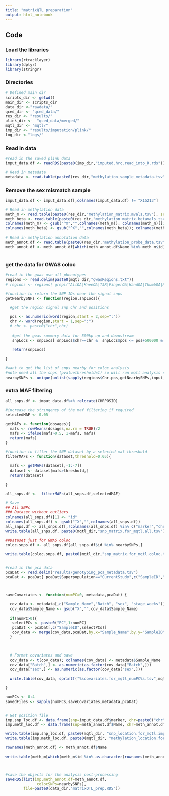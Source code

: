 ```yaml
---
title: "matrixQTL preparation"
output: html_notebook
---
```



## Code

### Load the libraries
```r
library(rtracklayer)
library(dplyr)
library(stringr)
```



### Directories

```r

# Defined main dir
scripts_dir <- getwd()
main_dir <- scripts_dir
data_dir <-"rawdata/"
qced_dir <- "qced_data/"
res_dir <- "results/"
plink_dir <-  "qced_data/merged/"
mqtl_dir <- "mqtl/"
imp_dir <- "results/imputation/plink/"
log_dir <-"logs/"

```

### Read in data

```r
#read in the saved plink data
imput_data.df <- readRDS(paste0(imp_dir,"imputed.hrc.read_into_R.rds"))

# Read in metadata
metadata <- read.table(paste0(res_dir,"methylation_sample_metadata.tsv"), sep="\t", header=TRUE)
```

### Remove the sex mismatch sample

```r
imput_data.df <- imput_data.df[,colnames(imput_data.df) != "X15213"]
```

```r

# Read in methylation data
meth_m <- read.table(paste0(res_dir,"methylation_matrix.mvals.tsv"), sep="\t", header=TRUE)
meth_beta <- read.table(paste0(res_dir,"methylation_matrix.betavals.tsv"), sep="\t", header=TRUE)
colnames(meth_m) <- gsub("^X","",colnames(meth_m)); colnames(meth_m)[[1]] <- "id"
colnames(meth_beta) <- gsub("^X","",colnames(meth_beta)); colnames(meth_beta)[[1]] <- "id"

# Read in methylation annotation data
meth_annot.df <- read.table(paste0(res_dir,"methylation_probe_data.tsv"), sep="\t", header=TRUE, quote="")
meth_annot.df <- meth_annot.df[which(meth_annot.df$Name %in% meth_m$id),]
 
```

### get the data for GWAS coloc

```r
#read in the gwas use all phenotypes
regions <- read.delim(paste0(mqtl_dir,"gwasRegions.txt"))
# regions <- regions[ grepl("AllOA|KneeOA|TJR|FingerOA|HandOA|ThumbOA|HipOA|KneeHipOA|TKR|THR",regions$Osteoarthritis.phenotype)|grepl("AllOA|KneeOA|TJR|FingerOA|HandOA|ThumbOA|HipOA|KneeHipOA|TKR|THR",regions$Other.osteoarthritis.phenotypes),]

#function to return the SNP IDs near the signal snps
getNearbySNPs <- function(region,snpLocs){
  
  #get the region signal snp chr and positions

  pos <- as.numeric(word(region,start = 2,sep=":"))
  chr <- word(region,start = 1,sep=":")
  # chr <- paste0("chr",chr)
   
   #get the gwas summary data for 500kp up and downstream
   snpLocs <- snpLocs[ snpLocs$chr==chr &  snpLocs$pos <= pos+500000 & snpLocs$pos >= pos-500000,"marker"]
   
   return(snpLocs)
  
}

#want to get the list of snps nearby for coloc analysis
#note need all the snps (pvaluethreshold=1) so will run mqtl analysis seperately for just those snps that are nearby to the signal snps
nearbySNPs <- unique(unlist(sapply(regions$Chr.pos,getNearbySNPs,imput_data.df)))

```

### extra MAF filtering

```r
all_snps.df <- imput_data.df%>% relocate(CHRPOSID)

#increase the stringency of the maf filtering if required
selectedMAF <- 0.05

getMAFs <- function(dosages){
  mafs <- rowMeans(dosages,na.rm = TRUE)/2
  mafs <- ifelse(mafs>0.5, 1-mafs, mafs)
  return(mafs)
}

#function to filter the SNP dataset by a selected maf threshold
filterMAFs <- function(dataset,threshold=0.05){
  
  mafs <- getMAFs(dataset[,-1:-7])
  dataset <- dataset[mafs>threshold,]
  return(dataset)
  
}

all_snps.df <-  filterMAFs(all_snps.df,selectedMAF)

```


```r

# Save 
## All SNPs
### Dataset without outliers
colnames(all_snps.df)[1] <- "id"
colnames(all_snps.df) <- gsub("^X","",colnames(all_snps.df))
all_snps.df <- all_snps.df[,!colnames(all_snps.df) %in% c("marker","chr","cM","pos","alt","ref")]
write.table(all_snps.df, paste0(mqtl_dir,"snp_matrix.for_mqtl.all.tsv"), sep="\t", quote=FALSE, row.names=FALSE)

##Dataset just for GWAS coloc
coloc.snps.df <- all_snps.df[all_snps.df$id %in% nearbySNPs,]

write.table(coloc.snps.df, paste0(mqtl_dir,"snp_matrix.for_mqtl.coloc.tsv"), sep="\t", quote=FALSE, row.names=FALSE)


#read in the pca data
pcaDat <- read.delim("results/genotyping_pca_metadata.tsv")
pcaDat <- pcaDat[ pcaDat$Superpopulation=="CurrentStudy",c("SampleID","PC1","PC2","PC3","PC4")]



saveCovariates <- function(numPC=0, metadata,pcaDat) {

  cov_data <- metadata[,c("Sample_Name","Batch", "sex", "stage_weeks")]
  cov_data$Sample_Name <- gsub("X","",cov_data$Sample_Name)
  
  if(numPC>0){
   selectPCs <- paste0("PC",1:numPC)
   pcaDat <- pcaDat[,c("SampleID",selectPCs)]
   cov_data <- merge(cov_data,pcaDat,by.x="Sample_Name",by.y="SampleID")
  }

  

  # Format covariates and save
  cov_data <- t(cov_data); colnames(cov_data) <- metadata$Sample_Name
  cov_data["Batch",] <- as.numeric(as.factor(cov_data["Batch",]))
  cov_data["sex",] <- as.numeric(as.factor(cov_data["sex",]))
  
  write.table(cov_data, sprintf("%scovariates.for_mqtl_numPC%s.tsv",mqtl_dir,numPC), sep="\t", quote=FALSE, col.names=NA)

}

numPCs <- 0:4
savedFiles <- sapply(numPCs,saveCovariates,metadata,pcaDat)


# Get position file
imp.snp_loc.df <- data.frame(snp=imput_data.df$marker, chr=paste0("chr",imput_data.df$chr), pos=imput_data.df$pos)
imp.meth_loc.df <- data.frame(snp=meth_annot.df$Name, chr=meth_annot.df$chr, pos=meth_annot.df$pos, pos=meth_annot.df$pos)

write.table(imp.snp_loc.df, paste0(mqtl_dir, "snp_location.for_mqtl.imputed.tsv"), sep="\t", quote=FALSE, row.names=FALSE)
write.table(imp.meth_loc.df, paste0(mqtl_dir, "methylation_location.for_mqtl.imputed.tsv"), sep="\t", quote=FALSE, row.names=FALSE)

rownames(meth_annot.df) <- meth_annot.df$Name

write.table(meth_m[which(meth_m$id %in% as.character(rownames(meth_annot.df))),], paste0(mqtl_dir,"methylation_matrix.for_mqtl.imputed.tsv"), sep="\t", quote=FALSE, row.names=FALSE)



#save the objects for the analysis post-processing
saveRDS(list(imp.meth_annot.df=meth_annot.df,
              colocSNPs=nearbySNPs),
        file=paste0(data_dir,"matrixQTL_prep.RDS"))

```


